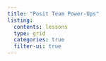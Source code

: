 ```yaml
---
title: "Posit Team Power-Ups"
listing:
  contents: lessons
  type: grid
  categories: true
  filter-ui: true
---
```



